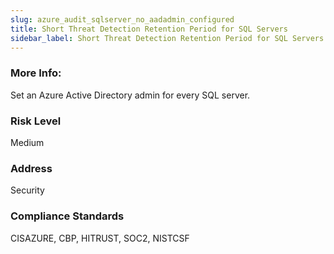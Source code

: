 ```yaml
---
slug: azure_audit_sqlserver_no_aadadmin_configured
title: Short Threat Detection Retention Period for SQL Servers
sidebar_label: Short Threat Detection Retention Period for SQL Servers
---
```


### More Info:

Set an Azure Active Directory admin for every SQL server.

### Risk Level

Medium

### Address

Security

### Compliance Standards

CISAZURE, CBP, HITRUST, SOC2, NISTCSF

